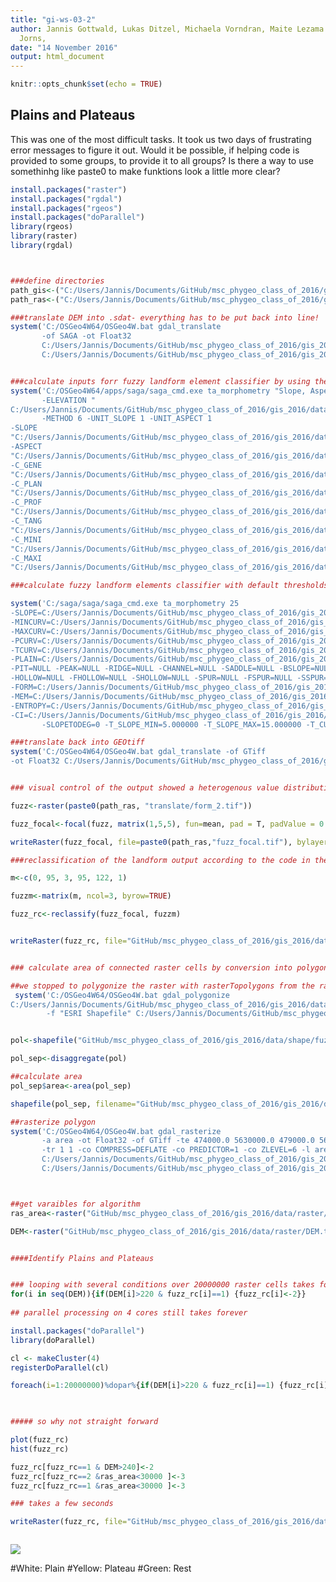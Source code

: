 ```yaml
---
title: "gi-ws-03-2"
author: Jannis Gottwald, Lukas Ditzel, Michaela Vorndran, Maite Lezama Valdez, Alexander
  Jorns,
date: "14 November 2016"
output: html_document
---
```


```r
knitr::opts_chunk$set(echo = TRUE)
```

## Plains and Plateaus

This was one of the most difficult tasks. 
It took us two days of frustrating error messages to figure it out. Would it be possible, if helping code is provided to some groups, to provide it to all groups?
Is there a way to use somethinhg like paste0 to make funktions look a little more clear?


```r

install.packages("raster")
install.packages("rgdal")
install.packages("rgeos")
install.packages("doParallel")
library(rgeos)
library(raster)
library(rgdal)



###define directories
path_gis<-("C:/Users/Jannis/Documents/GitHub/msc_phygeo_class_of_2016/gis_2016/")
path_ras<-("C:/Users/Jannis/Documents/GitHub/msc_phygeo_class_of_2016/gis_2016/data/raster/")

###translate DEM into .sdat- everything has to be put back into line!
system('C:/OSGeo4W64/OSGeo4W.bat gdal_translate 
       -of SAGA -ot Float32 
       C:/Users/Jannis/Documents/GitHub/msc_phygeo_class_of_2016/gis_2016/data/raster/DEM.tif 
       C:/Users/Jannis/Documents/GitHub/msc_phygeo_class_of_2016/gis_2016/data/raster/test/DEM.sdat')


###calculate inputs forr fuzzy landform element classifier by using the saga modul "Slope, Aspect, Curvature" and the saga shell within osgeos4w
system('C:/OSGeo4W64/apps/saga/saga_cmd.exe ta_morphometry "Slope, Aspect, Curvature" 
       -ELEVATION "
C:/Users/Jannis/Documents/GitHub/msc_phygeo_class_of_2016/gis_2016/data/raster/test/DEM.sgrd" 
       -METHOD 6 -UNIT_SLOPE 1 -UNIT_ASPECT 1 
-SLOPE 
"C:/Users/Jannis/Documents/GitHub/msc_phygeo_class_of_2016/gis_2016/data/raster/test/slope.sgrd" 
-ASPECT 
"C:/Users/Jannis/Documents/GitHub/msc_phygeo_class_of_2016/gis_2016/data/raster/test/aspect.sgrd" 
-C_GENE 
"C:/Users/Jannis/Documents/GitHub/msc_phygeo_class_of_2016/gis_2016/data/raster/test/gc.sgrd" 
-C_PLAN 
"C:/Users/Jannis/Documents/GitHub/msc_phygeo_class_of_2016/gis_2016/data/raster/test/pc.sgrd" 
-C_PROF 
"C:/Users/Jannis/Documents/GitHub/msc_phygeo_class_of_2016/gis_2016/data/raster/test/proC.sgrd" 
-C_TANG 
"C:/Users/Jannis/Documents/GitHub/msc_phygeo_class_of_2016/gis_2016/data/raster/test/tang_c.sgrd" 
-C_MINI 
"C:/Users/Jannis/Documents/GitHub/msc_phygeo_class_of_2016/gis_2016/data/raster/test/min_c.sgrd" 
-C_MAXI 
"C:/Users/Jannis/Documents/GitHub/msc_phygeo_class_of_2016/gis_2016/data/raster/test/max_c.sgrd')

###calculate fuzzy landform elements classifier with default thresholds. Since this modul is not implemented in osgeos4w we had to download the saga software and use the saga shell in it

system('C:/saga/saga/saga_cmd.exe ta_morphometry 25 
-SLOPE=C:/Users/Jannis/Documents/GitHub/msc_phygeo_class_of_2016/gis_2016/data/raster/morpho/slope.sgrd 
-MINCURV=C:/Users/Jannis/Documents/GitHub/msc_phygeo_class_of_2016/gis_2016/data/raster/morpho/minc.sgrd 
-MAXCURV=C:/Users/Jannis/Documents/GitHub/msc_phygeo_class_of_2016/gis_2016/data/raster/morpho/max_c.sgrd 
-PCURV=C:/Users/Jannis/Documents/GitHub/msc_phygeo_class_of_2016/gis_2016/data/raster/morpho/pro_c.sgrd 
-TCURV=C:/Users/Jannis/Documents/GitHub/msc_phygeo_class_of_2016/gis_2016/data/raster/morpho/tan_c.sgrd 
-PLAIN=C:/Users/Jannis/Documents/GitHub/msc_phygeo_class_of_2016/gis_2016/data/raster/morpho/PLAIN.sgrd  
-PIT=NULL -PEAK=NULL -RIDGE=NULL -CHANNEL=NULL -SADDLE=NULL -BSLOPE=NULL -FSLOPE=NULL -SSLOPE=NULL 
-HOLLOW=NULL -FHOLLOW=NULL -SHOLLOW=NULL -SPUR=NULL -FSPUR=NULL -SSPUR=NULL 
-FORM=C:/Users/Jannis/Documents/GitHub/msc_phygeo_class_of_2016/gis_2016/data/raster/morpho/FORM.sgrd  
-MEM=C:/Users/Jannis/Documents/GitHub/msc_phygeo_class_of_2016/gis_2016/data/raster/morpho/mem.sgrd  
-ENTROPY=C:/Users/Jannis/Documents/GitHub/msc_phygeo_class_of_2016/gis_2016/data/raster/morpho/entro.sgrd  
-CI=C:/Users/Jannis/Documents/GitHub/msc_phygeo_class_of_2016/gis_2016/data/raster/morpho/cindex.sgrd 
       -SLOPETODEG=0 -T_SLOPE_MIN=5.000000 -T_SLOPE_MAX=15.000000 -T_CURVE_MIN=0.000002 -T_CURVE_MAX=0.000050')

###translate back into GEOtiff
system('C:/OSGeo4W64/OSGeo4W.bat gdal_translate -of GTiff 
-ot Float32 C:/Users/Jannis/Documents/GitHub/msc_phygeo_class_of_2016/gis_2016/data/raster/morpho/FORM.sdat C:/Users/Jannis/Documents/GitHub/msc_phygeo_class_of_2016/gis_2016/data/raster/translate/form_2.tif')


### visual control of the output showed a heterogenous value distribution. We applied focal statistics (mean) to smooth the distrbution of values.

fuzz<-raster(paste0(path_ras, "translate/form_2.tif"))

fuzz_focal<-focal(fuzz, matrix(1,5,5), fun=mean, pad = T, padValue = 0 )

writeRaster(fuzz_focal, file=paste0(path_ras,"fuzz_focal.tif"), bylayer=TRUE)

###reclassification of the landform output according to the code in the function (https://sourceforge.net/p/saga-gis/code/ci/master/tree/saga-gis/src/tools/terrain_analysis/ta_morphometry/fuzzy_landform_elements.cpp#l132)

m<-c(0, 95, 3, 95, 122, 1)

fuzzm<-matrix(m, ncol=3, byrow=TRUE)

fuzz_rc<-reclassify(fuzz_focal, fuzzm)


writeRaster(fuzz_rc, file="GitHub/msc_phygeo_class_of_2016/gis_2016/data/raster/fuzz_rc.tif", bylayer=TRUE, overwrite=TRUE)


### calculate area of connected raster cells by conversion into polygons and reconversion into raster

##we stopped to polygonize the raster with rasterTopolygons from the raster pacckage after two days without any results and decided to use the gdal_polygonize function. It was done after two minutes!
 system('C:/OSGeo4W64/OSGeo4W.bat gdal_polygonize 
C:/Users/Jannis/Documents/GitHub/msc_phygeo_class_of_2016/gis_2016/data/raster/fuzz_rc.tif
        -f "ESRI Shapefile" C:/Users/Jannis/Documents/GitHub/msc_phygeo_class_of_2016/gis_2016/data/shape/fuzz_rc.shp')


pol<-shapefile("GitHub/msc_phygeo_class_of_2016/gis_2016/data/shape/fuzz_rc.shp")

pol_sep<-disaggregate(pol)

##calculate area
pol_sep$area<-area(pol_sep)

shapefile(pol_sep, filename="GitHub/msc_phygeo_class_of_2016/gis_2016/data/shape/area.shp")

##rasterize polygon
system('C:/OSGeo4W64/OSGeo4W.bat gdal_rasterize 
       -a area -ot Float32 -of GTiff -te 474000.0 5630000.0 479000.0 5634000.0 
       -tr 1 1 -co COMPRESS=DEFLATE -co PREDICTOR=1 -co ZLEVEL=6 -l area 
       C:/Users/Jannis/Documents/GitHub/msc_phygeo_class_of_2016/gis_2016/data/shape/area.shp 
       C:/Users/Jannis/Documents/GitHub/msc_phygeo_class_of_2016/gis_2016/data/raster/area1.tif')



##get varaibles for algorithm
ras_area<-raster("GitHub/msc_phygeo_class_of_2016/gis_2016/data/raster/area1.tif")

DEM<-raster("GitHub/msc_phygeo_class_of_2016/gis_2016/data/raster/DEM.tif")


####Identify Plains and Plateaus


### looping with several conditions over 20000000 raster cells takes forever
for(i in seq(DEM)){if(DEM[i]>220 & fuzz_rc[i]==1) {fuzz_rc[i]<-2}}
  
## parallel processing on 4 cores still takes forever

install.packages("doParallel")
library(doParallel)

cl <- makeCluster(4)  
registerDoParallel(cl) 

foreach(i=1:20000000)%dopar%{if(DEM[i]>220 & fuzz_rc[i]==1) {fuzz_rc[i]<-2}}
  


##### so why not straight forward

plot(fuzz_rc)
hist(fuzz_rc)

fuzz_rc[fuzz_rc==1 & DEM>240]<-2
fuzz_rc[fuzz_rc==2 &ras_area<30000 ]<-3
fuzz_rc[fuzz_rc==1 &ras_area<30000 ]<-3

### takes a few seconds

writeRaster(fuzz_rc, file="GitHub/msc_phygeo_class_of_2016/gis_2016/data/raster/plains_plateaus.tif", bylayer=TRUE, overwrite=TRUE)



```

![](plains_plateaus.JPG)


#White: Plain
#Yellow: Plateau
#Green: Rest